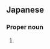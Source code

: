 ==Japanese==
{{ja-kanjitab|おき|なが}}

===Proper noun===
{{ja-pos|proper|おきなが}}

# {{surname|lang=ja|sort=おきなが}}